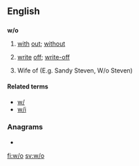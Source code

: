 {{also|Wo|wo|wō|wǒ|wò|wǫ́}}
{{also|wo1|wo2|wo3|wo4|wo5|wo6}}

==English==

==={{abbreviation}}===
'''w/o'''

# [[with]] [[out]]; [[without]]
# {{context|finance|insurance}} [[write]] [[off]]; [[write-off]]
# Wife of (E.g. Sandy Steven, W/o Steven)

====Related terms====
* [[w/]]
* [[w/i]]

===Anagrams===
* {{alphagram|[[ow#English|ow]]}} 

[[fi:w/o]]
[[sv:w/o]]